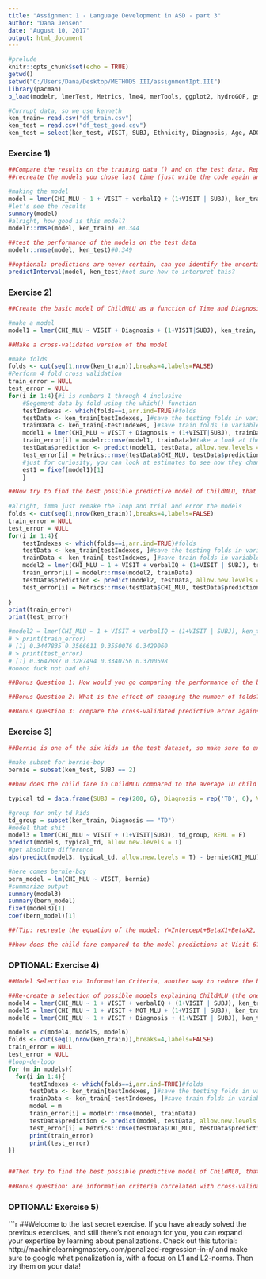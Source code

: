 ```yaml
---
title: "Assignment 1 - Language Development in ASD - part 3"
author: "Dana Jensen"
date: "August 10, 2017"
output: html_document
---
```

```r
#prelude
knitr::opts_chunk$set(echo = TRUE)
getwd()
setwd("C:/Users/Dana/Desktop/METHODS III/assignmentIpt.III")
library(pacman)
p_load(modelr, lmerTest, Metrics, lme4, merTools, ggplot2, hydroGOF, gstat, dplyr, stringr, plyr, caret)

#Currupt data, so we use kenneth
ken_train= read.csv("df_train.csv")
ken_test = read.csv("df_test_good.csv")
ken_test = select(ken_test, VISIT, SUBJ, Ethnicity, Diagnosis, Age, ADOS, types_CHI, tokens_CHI, CHI_MLU, verbalIQ, nonVerbalIQ, types_MOT, MOT_MLU, tokens_MOT)
```

### Exercise 1)
```r
##Compare the results on the training data () and on the test data. Report both of them. Discuss why they are different.
##recreate the models you chose last time (just write the code again and apply it to Assignment2TrainData1.csv)

#making the model
model = lmer(CHI_MLU ~ 1 + VISIT + verbalIQ + (1+VISIT | SUBJ), ken_train, REML = F)
#let's see the results
summary(model)
#alright, how good is this model?
modelr::rmse(model, ken_train) #0.344

##test the performance of the models on the test data 
modelr::rmse(model, ken_test)#0.349

##optional: predictions are never certain, can you identify the uncertainty of the predictions? (e.g. google predictinterval())
predictInterval(model, ken_test)#not sure how to interpret this?

```

### Exercise 2)
```r
##Create the basic model of ChildMLU as a function of Time and Diagnosis (don't forget the random effects!).

#make a model
model1 = lmer(CHI_MLU ~ VISIT + Diagnosis + (1+VISIT|SUBJ), ken_train, REML = F)

##Make a cross-validated version of the model

#make folds
folds <- cut(seq(1,nrow(ken_train)),breaks=4,labels=FALSE)
#Perform 4 fold cross validation
train_error = NULL
test_error = NULL
for(i in 1:4){#i is numbers 1 through 4 inclusive
    #Segement data by fold using the which() function 
    testIndexes <- which(folds==i,arr.ind=TRUE)#folds
    testData <- ken_train[testIndexes, ]#save the testing folds in variable
    trainData <- ken_train[-testIndexes, ]#save train folds in variable 
    model1 = lmer(CHI_MLU ~ VISIT + Diagnosis + (1+VISIT|SUBJ), trainData, REML = F)#nice model m8
    train_error[i] = modelr::rmse(model1, trainData)#take a look at the training error (not bad, not bad)
    testData$prediction <- predict(model1, testData, allow.new.levels = TRUE)#and now, predict!
    test_error[i] = Metrics::rmse(testData$CHI_MLU, testData$prediction)#here we see how well the prediction model did on child mlu (not that great, *sad trumpet*)
    #just for curiosity, you can look at estimates to see how they change
    est1 = fixef(model1)[1]
    }

##Now try to find the best possible predictive model of ChildMLU, that is, the one that produces the best cross-validated results.
 
#alright, imma just remake the loop and trial and error the models
folds <- cut(seq(1,nrow(ken_train)),breaks=4,labels=FALSE)
train_error = NULL
test_error = NULL
for(i in 1:4){
    testIndexes <- which(folds==i,arr.ind=TRUE)#folds
    testData <- ken_train[testIndexes, ]#save the testing folds in variable
    trainData <- ken_train[-testIndexes, ]#save train folds in variable 
    model2 = lmer(CHI_MLU ~ 1 + VISIT + verbalIQ + (1+VISIT | SUBJ), trainData, REML = F)
    train_error[i] = modelr::rmse(model2, trainData)
    testData$prediction <- predict(model2, testData, allow.new.levels = TRUE)
    test_error[i] = Metrics::rmse(testData$CHI_MLU, testData$prediction)
    
}
print(train_error)
print(test_error)

#model2 = lmer(CHI_MLU ~ 1 + VISIT + verbalIQ + (1+VISIT | SUBJ), ken_train, REML = F)
# > print(train_error)
# [1] 0.3447835 0.3566611 0.3550076 0.3429060
# > print(test_error)
# [1] 0.3647887 0.3287494 0.3340756 0.3700598
#ooooo fuck not bad eh?

##Bonus Question 1: How would you go comparing the performance of the basic model and the cross-validated model on the testing set?

##Bonus Question 2: What is the effect of changing the number of folds? Can you plot RMSE as a function of number of folds?

##Bonus Question 3: compare the cross-validated predictive error against the actual predictive error on the test data
```
### Exercise 3)

```r
##Bernie is one of the six kids in the test dataset, so make sure to extract that child alone for the following analysis.

#make subset for bernie-boy
bernie = subset(ken_test, SUBJ == 2)

##how does the child fare in ChildMLU compared to the average TD child at each visit? Define the distance in terms of absolute difference between this Child and the average TD.

typical_td = data.frame(SUBJ = rep(200, 6), Diagnosis = rep('TD', 6), VISIT = seq(1, 6), verbalIQ = rep(mean(ken_train$verbalIQ[ken_train$Diagnosis == 'TD']), 6)) #making a typical TD child

#group for only td kids
td_group = subset(ken_train, Diagnosis == "TD")
#model that shit
model3 = lmer(CHI_MLU ~ VISIT + (1+VISIT|SUBJ), td_group, REML = F)
predict(model3, typical_td, allow.new.levels = T)
#get absolute difference
abs(predict(model3, typical_td, allow.new.levels = T) - bernie$CHI_MLU)

#here comes bernie-boy
bern_model = lm(CHI_MLU ~ VISIT, bernie)
#summarize output
summary(model3)
summary(bern_model)
fixef(model3)[1]
coef(bern_model)[1]

##(Tip: recreate the equation of the model: Y=Intercept+BetaX1+BetaX2, etc; input the average of the TD group  for each parameter in the model as X1, X2, etc.).

##how does the child fare compared to the model predictions at Visit 6? Is the child below or above expectations? (tip: use the predict() function on Bernie's data only and compare the prediction with the actual performance of the child)

```

### OPTIONAL: Exercise 4) 
```r
##Model Selection via Information Criteria, another way to reduce the bad surprises when testing a model on new data is to pay close attention to the relative information criteria between the models you are comparing. Let's learn how to do that!

##Re-create a selection of possible models explaining ChildMLU (the ones you tested for exercise 2, but now trained on the full dataset and not cross-validated).
model4 = lmer(CHI_MLU ~ 1 + VISIT + verbalIQ + (1+VISIT | SUBJ), ken_train, REML = F)
model5 = lmer(CHI_MLU ~ 1 + VISIT + MOT_MLU + (1+VISIT | SUBJ), ken_train, REML = F)
model6 = lmer(CHI_MLU ~ 1 + VISIT + Diagnosis + (1+VISIT | SUBJ), ken_train, REML = F)

models = c(model4, model5, model6)
folds <- cut(seq(1,nrow(ken_train)),breaks=4,labels=FALSE)
train_error = NULL
test_error = NULL
#loop-de-loop
for (m in models){
  for(i in 1:4){
      testIndexes <- which(folds==i,arr.ind=TRUE)#folds
      testData <- ken_train[testIndexes, ]#save the testing folds in variable
      trainData <- ken_train[-testIndexes, ]#save train folds in variable 
      model = m
      train_error[i] = modelr::rmse(model, trainData)
      testData$prediction <- predict(model, testData, allow.new.levels = TRUE)
      test_error[i] = Metrics::rmse(testData$CHI_MLU, testData$prediction)
      print(train_error)
      print(test_error)  
}}


##Then try to find the best possible predictive model of ChildMLU, that is, the one that produces the lowest information criterion.
 
##Bonus question: are information criteria correlated with cross-validated RMSE? That is, if you take AIC for Model 1, Model 2 and Model 3, do they co-vary with their cross-validated RMSE?
```

### OPTIONAL: Exercise 5)
```r
##Welcome to the last secret exercise. If you have already solved the previous exercises, and still there's not enough for you, you can expand your expertise by learning about penalizations. Check out this tutorial: http://machinelearningmastery.com/penalized-regression-in-r/ and make sure to google what penalization is, with a focus on L1 and L2-norms. Then try them on your data!


